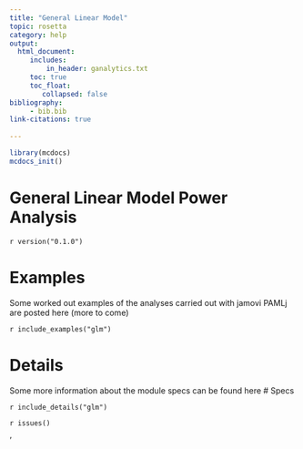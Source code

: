 ```yaml
---
title: "General Linear Model"
topic: rosetta
category: help
output: 
  html_document:
     includes:
         in_header: ganalytics.txt
     toc: true
     toc_float:
        collapsed: false
bibliography: 
     - bib.bib
link-citations: true
        
---
```



```r
library(mcdocs)
mcdocs_init()
```

# **General Linear Model** Power Analysis

`r version("0.1.0")` 



# Examples

Some worked out examples of the analyses carried out with jamovi PAMLj are posted here (more to come)

`r include_examples("glm")`

# Details

Some more information about the module specs can be found here
# Specs


`r include_details("glm")`


`r issues()`

'